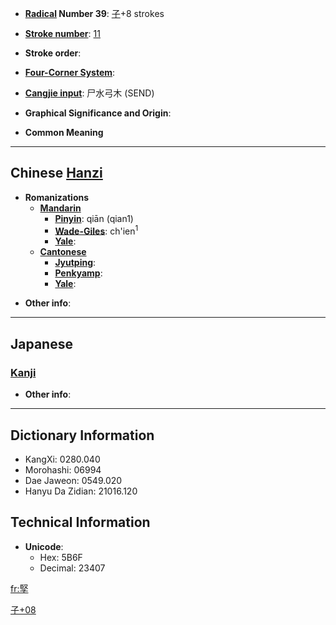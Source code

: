 * '''[[Wiktionary:Chinese radical index| Radical]] Number 39''': [[Wiktionary:Chinese radical index 子|子]]+8 strokes

* '''[[Wiktionary:Chinese total strokes index|Stroke number]]''': [[Wiktionary:Chinese total strokes index 11|11]]

* '''Stroke order''': 

* '''[[Wiktionary:Chinese four corner index|Four-Corner System]]''': 

* '''[[Wiktionary:Chinese Cangjie index|Cangjie input]]''': 尸水弓木 (SEND)

* '''Graphical Significance and Origin''': 

* '''Common Meaning'''

----

== Chinese [[Hanzi]] ==

* '''Romanizations'''
** '''[[Mandarin]]'''
*** '''[[Pinyin]]''': qiān (qian1)
*** '''[[Wade-Giles]]''': ch'ien<sup>1</sup>
*** '''[[Yale]]''': 
** '''[[Cantonese]]'''
*** '''[[Jyutping]]''':
*** '''[[Penkyamp]]''': 
*** '''[[Yale]]''': 

* '''Other info''': 

----

==Japanese==

===[[Kanji]]===
{{kanji|on readings=[[かん]] (kan), [[けん]] (ken)
|kun readings=[[かたい]] (katai)
}}

* '''Other info''':  

----

== Dictionary Information ==

* KangXi: 0280.040
* Morohashi: 06994
* Dae Jaweon: 0549.020
* Hanyu Da Zidian: 21016.120

== Technical Information ==

* '''Unicode''':
** Hex: 5B6F
** Decimal: 23407

[[Category:CJKV Character articles lacking a common meaning|子+08]]

[[fr:孯]]